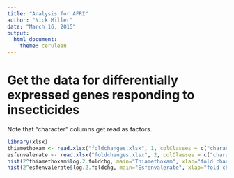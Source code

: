 ```yaml
---
title: "Analysis for AFRI"
author: "Nick Miller"
date: "March 16, 2015"
output:
  html_document:
    theme: cerulean
---
```


# Get the data for differentially expressed genes responding to insecticides

Note that "character" columns get read as factors.

```r
library(xlsx)
thiamethoxam <- read.xlsx("foldchanges.xlsx", 1, colClasses = c("character", "numeric", "character"))
esfenvalerate <- read.xlsx("foldchanges.xlsx", 2, colClasses = c("character", "numeric", "character"))
hist(2^thiamethoxam$log.2.foldchg, main="Thiamethoxam", xlab="fold change", col=colors()[562])
hist(2^esfenvalerate$log.2.foldchg, main="Esfenvalerate", xlab="fold change", col=colors()[630])
```

